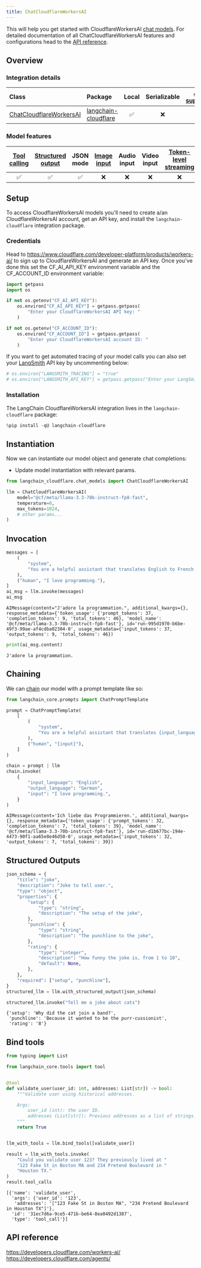 ```yaml
---
title: ChatCloudflareWorkersAI
---
```


This will help you get started with CloudflareWorkersAI [chat models](/oss/python/concepts/chat_models). For detailed documentation of all ChatCloudflareWorkersAI features and configurations head to the [API reference](https://python.langchain.com/docs/integrations/chat/cloudflare_workersai/).


## Overview
### Integration details


| Class | Package | Local | Serializable | [JS support](https://js.langchain.com/docs/integrations/chat/cloudflare) | Package downloads | Package latest |
| :--- | :--- |:-----:|:------------:|:------------------------------------------------------------------------:| :---: | :---: |
| [ChatCloudflareWorkersAI](https://python.langchain.com/docs/integrations/chat/cloudflare_workersai/) | [langchain-cloudflare](https://pypi.org/project/langchain-cloudflare/) |   ✅   |      ❌       |                                     ❌                                     | ![PyPI - Downloads](https://img.shields.io/pypi/dm/langchain-cloudflare?style=flat-square&label=%20) | ![PyPI - Version](https://img.shields.io/pypi/v/langchain-cloudflare?style=flat-square&label=%20) |

### Model features
| [Tool calling](/oss/python/how-to/tool_calling) | [Structured output](/oss/python/how-to/structured_output/) | JSON mode | [Image input](/oss/python/how-to/multimodal_inputs/) | Audio input | Video input | [Token-level streaming](/oss/python/how-to/chat_streaming/) | Native async | [Token usage](/oss/python/how-to/chat_token_usage_tracking/) | [Logprobs](/oss/python/how-to/logprobs/) |
|:-----------------------------------------:|:----------------------------------------------------:|:---------:|:----------------------------------------------:|:-----------:|:-----------:|:-----------------------------------------------------:|:------------:|:------------------------------------------------------:|:----------------------------------:|
|                     ✅                     |                          ✅                           |     ✅     |                       ❌                        |      ❌      |      ❌      |                           ❌                           |      ❌       |                             ✅                            |                 ❌                  | 

## Setup

To access CloudflareWorkersAI models you'll need to create a/an CloudflareWorkersAI account, get an API key, and install the `langchain-cloudflare` integration package.

### Credentials


Head to https://www.cloudflare.com/developer-platform/products/workers-ai/ to sign up to CloudflareWorkersAI and generate an API key. Once you've done this set the CF_AI_API_KEY environment variable and the CF_ACCOUNT_ID environment variable:


```python
import getpass
import os

if not os.getenv("CF_AI_API_KEY"):
    os.environ["CF_AI_API_KEY"] = getpass.getpass(
        "Enter your CloudflareWorkersAI API key: "
    )

if not os.getenv("CF_ACCOUNT_ID"):
    os.environ["CF_ACCOUNT_ID"] = getpass.getpass(
        "Enter your CloudflareWorkersAI account ID: "
    )
```

If you want to get automated tracing of your model calls you can also set your [LangSmith](https://docs.smith.langchain.com/) API key by uncommenting below:


```python
# os.environ["LANGSMITH_TRACING"] = "true"
# os.environ["LANGSMITH_API_KEY"] = getpass.getpass("Enter your LangSmith API key: ")
```

### Installation

The LangChain CloudflareWorkersAI integration lives in the `langchain-cloudflare` package:


```python
%pip install -qU langchain-cloudflare
```

## Instantiation

Now we can instantiate our model object and generate chat completions:

- Update model instantiation with relevant params.


```python
from langchain_cloudflare.chat_models import ChatCloudflareWorkersAI

llm = ChatCloudflareWorkersAI(
    model="@cf/meta/llama-3.3-70b-instruct-fp8-fast",
    temperature=0,
    max_tokens=1024,
    # other params...
)
```

## Invocation



```python
messages = [
    (
        "system",
        "You are a helpful assistant that translates English to French. Translate the user sentence.",
    ),
    ("human", "I love programming."),
]
ai_msg = llm.invoke(messages)
ai_msg
```



```output
AIMessage(content="J'adore la programmation.", additional_kwargs={}, response_metadata={'token_usage': {'prompt_tokens': 37, 'completion_tokens': 9, 'total_tokens': 46}, 'model_name': '@cf/meta/llama-3.3-70b-instruct-fp8-fast'}, id='run-995d1970-b6be-49f3-99ae-af4cdba02304-0', usage_metadata={'input_tokens': 37, 'output_tokens': 9, 'total_tokens': 46})
```



```python
print(ai_msg.content)
```
```output
J'adore la programmation.
```
## Chaining

We can [chain](/oss/python/how-to/sequence/) our model with a prompt template like so:



```python
from langchain_core.prompts import ChatPromptTemplate

prompt = ChatPromptTemplate(
    [
        (
            "system",
            "You are a helpful assistant that translates {input_language} to {output_language}.",
        ),
        ("human", "{input}"),
    ]
)

chain = prompt | llm
chain.invoke(
    {
        "input_language": "English",
        "output_language": "German",
        "input": "I love programming.",
    }
)
```



```output
AIMessage(content='Ich liebe das Programmieren.', additional_kwargs={}, response_metadata={'token_usage': {'prompt_tokens': 32, 'completion_tokens': 7, 'total_tokens': 39}, 'model_name': '@cf/meta/llama-3.3-70b-instruct-fp8-fast'}, id='run-d1b677bc-194e-4473-90f1-aa65e8e46d50-0', usage_metadata={'input_tokens': 32, 'output_tokens': 7, 'total_tokens': 39})
```


## Structured Outputs


```python
json_schema = {
    "title": "joke",
    "description": "Joke to tell user.",
    "type": "object",
    "properties": {
        "setup": {
            "type": "string",
            "description": "The setup of the joke",
        },
        "punchline": {
            "type": "string",
            "description": "The punchline to the joke",
        },
        "rating": {
            "type": "integer",
            "description": "How funny the joke is, from 1 to 10",
            "default": None,
        },
    },
    "required": ["setup", "punchline"],
}
structured_llm = llm.with_structured_output(json_schema)

structured_llm.invoke("Tell me a joke about cats")
```



```output
{'setup': 'Why did the cat join a band?',
 'punchline': 'Because it wanted to be the purr-cussionist',
 'rating': '8'}
```


## Bind tools


```python
from typing import List

from langchain_core.tools import tool


@tool
def validate_user(user_id: int, addresses: List[str]) -> bool:
    """Validate user using historical addresses.

    Args:
        user_id (int): the user ID.
        addresses (List[str]): Previous addresses as a list of strings.
    """
    return True


llm_with_tools = llm.bind_tools([validate_user])

result = llm_with_tools.invoke(
    "Could you validate user 123? They previously lived at "
    "123 Fake St in Boston MA and 234 Pretend Boulevard in "
    "Houston TX."
)
result.tool_calls
```



```output
[{'name': 'validate_user',
  'args': {'user_id': '123',
   'addresses': '["123 Fake St in Boston MA", "234 Pretend Boulevard in Houston TX"]'},
  'id': '31ec7d6a-9ce5-471b-be64-8ea0492d1387',
  'type': 'tool_call'}]
```


## API reference

https://developers.cloudflare.com/workers-ai/
https://developers.cloudflare.com/agents/
